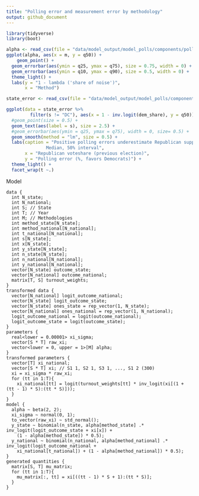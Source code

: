 ```yaml
---
title: "Polling error and measurement error by methodology"
output: github_document
---
```


```r
library(tidyverse)
library(boot)
```

```r
alpha <- read_csv(file = "data/model_output/model_polls/components/polling_error_measurement_error/by_methodology_alpha.Rds")
ggplot(alpha, aes(x = m, y = q50)) +
    geom_point() +
  geom_errorbar(aes(ymin = q25, ymax = q75), size = 0.75, width = 0) +
  geom_errorbar(aes(ymin = q10, ymax = q90), size = 0.5, width = 0) +
  theme_light() +
  labs(y = "1 - lambda ('share of noise')",
       x = "Method")
```


```r
state_error <- read_csv(file = "data/model_output/model_polls/components/polling_error_measurement_error/by_methodology_state_error.Rds")

ggplot(data = state_error %>%
         filter(s != "DC"), aes(x = 1 - inv.logit(dem_share), y = q50)) +
  #geom_point(size = 0.5) +
  geom_text(aes(label = s), size = 2.5) +
  #geom_errorbar(aes(ymin = q25, ymax = q75), width = 0, size= 0.5) +
  geom_smooth(method = "lm", size = 0.5) +
  labs(caption = "Positive polling errors underestimate Republican support
               Median, 50% interval",
       x = "Republican voteshare (previous election)",
       y = "Polling error (%, favors Democrats)") +
  theme_light() +
  facet_wrap(t ~.)
```

Model

```
data {
  int N_state;
  int N_national;
  int S; // State
  int T; // Year
  int M; // Methodologies
  int method_state[N_state];
  int method_national[N_national];
  int t_national[N_national];
  int s[N_state];
  int x[N_state];
  int y_state[N_state];
  int n_state[N_state];
  int n_national[N_national];
  int y_national[N_national];
  vector[N_state] outcome_state;
  vector[N_national] outcome_national;
  matrix[T, S] turnout_weights;
}
transformed data {
  vector[N_national] logit_outcome_national;
  vector[N_state] logit_outcome_state;
  vector[N_state] ones_state = rep_vector(1, N_state);
  vector[N_national] ones_national = rep_vector(1, N_national);
  logit_outcome_national = logit(outcome_national);
  logit_outcome_state = logit(outcome_state);
}
parameters {
  real<lower = 0.00001> xi_sigma;
  vector[S * T] raw_xi;
  vector<lower = 0, upper = 1>[M] alpha;
}
transformed parameters {
  vector[T] xi_national;
  vector[S * T] xi; // S1 1, S2 1, S3 1, ..., S1 2 (300)
  xi = xi_sigma * raw_xi;
  for (tt in 1:T){
    xi_national[tt] = logit(turnout_weights[tt] * inv_logit(xi[(1 + (tt - 1) * S):(tt * S)]));
  }
}
model {
  alpha ~ beta(2, 2);
  xi_sigma ~ normal(0, 1);
  to_vector(raw_xi) ~ std_normal();
  y_state ~ binomial(n_state, alpha[method_state] .* inv_logit(logit_outcome_state + xi[x]) +
    (1 - alpha[method_state]) * 0.5);
  y_national ~ binomial(n_national, alpha[method_national] .* inv_logit(logit_outcome_national +
    xi_national[t_national]) + (1 - alpha[method_national]) * 0.5);
}
generated quantities {
  matrix[S, T] mu_matrix;
  for (tt in 1:T){
    mu_matrix[:, tt] = xi[((tt - 1) * S + 1):(tt * S)];
  }
}
```